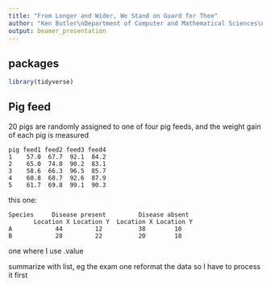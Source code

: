 ```yaml
---
title: "From Longer and Wider, We Stand on Guard for Thee"
author: "Ken Butler\nDepartment of Computer and Mathematical Sciences\nUTSC (Scarborough)"
output: beamer_presentation
---
```


## packages

```r
library(tidyverse)
```


## Pig feed

20 pigs are randomly assigned to one of four pig feeds, and the weight gain of each pig is measured

```
pig feed1 feed2 feed3 feed4
1    57.0  67.7  92.1  84.2
2    65.0  74.0  90.2  83.1
3    58.6  66.3  96.5  85.7
4    60.8  68.7  92.6  87.9
5    61.7  69.8  99.1  90.3
```


this one:

```
Species     Disease present         Disease absent
       Location X Location Y  Location X Location Y
A            44         12          38        10
B            28         22          20        18
```

one where I use .value

summarize with list, eg the exam one
reformat the data so I have to process it first











